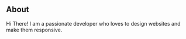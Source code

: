 ## About

Hi There! I am a passionate developer who loves to design websites and make them responsive.
